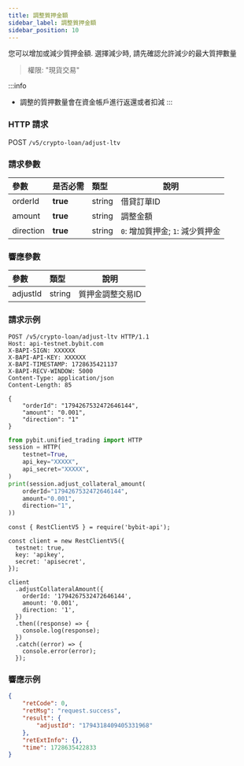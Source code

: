 ```yaml
---
title: 調整質押金額
sidebar_label: 調整質押金額
sidebar_position: 10
---
```

您可以增加或減少質押金額. 選擇減少時, 請先確認允許減少的最大質押數量
> 權限: "現貨交易"

:::info
* 調整的質押數量會在資金帳戶進行返還或者扣減
:::

### HTTP 請求
POST `/v5/crypto-loan/adjust-ltv`

### 請求參數
| 參數 | 是否必需 | 類型 | 說明|
|:----- |:-------|:-----|------ |
|orderId |**true** |string |借貸訂單ID|
|amount |**true** |string |調整金額|
|direction |**true** |string |`0`: 增加質押金; `1`: 減少質押金|

### 響應參數
| 參數 | 類型 | 說明|
|:----- |:-----|----- |
|adjustId |string |質押金調整交易ID|

### 請求示例

<Tabs groupId="programming-languages">
<TabItem value="http" label="HTTP">

```http
POST /v5/crypto-loan/adjust-ltv HTTP/1.1
Host: api-testnet.bybit.com
X-BAPI-SIGN: XXXXXX
X-BAPI-API-KEY: XXXXXX
X-BAPI-TIMESTAMP: 1728635421137
X-BAPI-RECV-WINDOW: 5000
Content-Type: application/json
Content-Length: 85

{
    "orderId": "1794267532472646144",
    "amount": "0.001",
    "direction": "1"
}
```

</TabItem>
<TabItem value="python" label="Python">

```python
from pybit.unified_trading import HTTP
session = HTTP(
    testnet=True,
    api_key="XXXXX",
    api_secret="XXXXX",
)
print(session.adjust_collateral_amount(
    orderId="1794267532472646144",
    amount="0.001",
    direction="1",
))
```

</TabItem>

<TabItem value="Node" label="Node.js">

```n4js
const { RestClientV5 } = require('bybit-api');

const client = new RestClientV5({
  testnet: true,
  key: 'apikey',
  secret: 'apisecret',
});

client
  .adjustCollateralAmount({
    orderId: '1794267532472646144',
    amount: '0.001',
    direction: '1',
  })
  .then((response) => {
    console.log(response);
  })
  .catch((error) => {
    console.error(error);
  });
```

</TabItem>
</Tabs>

### 響應示例

```json
{
    "retCode": 0,
    "retMsg": "request.success",
    "result": {
        "adjustId": "1794318409405331968"
    },
    "retExtInfo": {},
    "time": 1728635422833
}
```

